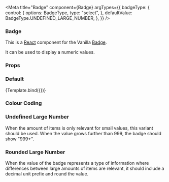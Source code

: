 

<Meta
  title="Badge"
  component={Badge}
  argTypes={{
    badgeType: {
      control: {
        options: BadgeType,
        type: "select",
      },
      defaultValue: BadgeType.UNDEFINED_LARGE_NUMBER,
    },
  }}
/>


### Badge

This is a [React](https://reactjs.org/) component for the Vanilla [Badge](https://vanillaframework.io/docs/patterns/badge).

It can be used to display a numeric values.

### Props

<ArgsTable of={Badge} />

### Default

<Canvas>
  <Story
    name="Default"
    args={{
      value: 9,
    }}
  >
    {Template.bind({})}
  </Story>
</Canvas>

### Colour Coding

<Canvas>
  <Story name="Colour Coding">
    <Badge value={9} isNegative />
  </Story>
</Canvas>

### Undefined Large Number

When the amount of items is only relevant for small values, this variant should be used. When the value grows further than 999, the badge should show "999+".
<Canvas>
  <Story name="Undefined Large Number">
    <Badge value={1000} badgeType={BadgeType.UNDEFINED_LARGE_NUMBER} />
  </Story>
</Canvas>

### Rounded Large Number

When the value of the badge represents a type of information where differences between large amounts of items are relevant, it should include a decimal unit prefix and round the value.
<Canvas>
  <Story name="Rounded Large Number">
    <Badge value={1234} badgeType={BadgeType.ROUNDED_LARGE_NUMBER} />
  </Story>
</Canvas>
